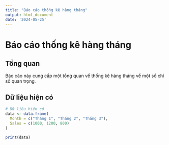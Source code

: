 ---
title: "Báo cáo thống kê hàng tháng"
output: html_document
date: '2024-05-25'
---

# Báo cáo thống kê hàng tháng

## Tổng quan

Báo cáo này cung cấp một tổng quan về thống kê hàng tháng về một số chỉ số quan trọng.

## Dữ liệu hiện có

```{r, results='asis'}
# Dữ liệu hiện có
data <- data.frame(
  Month = c("Tháng 1", "Tháng 2", "Tháng 3"),
  Sales = c(1000, 1200, 800)
)


```

```{r, results='asis'}

print(data)

```
